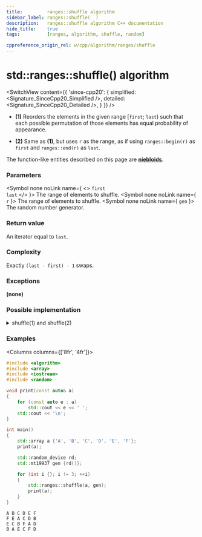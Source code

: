 ```yaml
---
title:         ranges::shuffle algorithm
sidebar_label: ranges::shuffle(  )
description:   ranges::shuffle algorithm C++ documentation
hide_title:    true
tags:          [ranges, algorithm, shuffle, random]

cppreference_origin_rel: w/cpp/algorithm/ranges/shuffle
---
```



<!----------------- Codes ---------------------->


# std::ranges::shuffle() algorithm

<SwitchView content={{
	'since-cpp20': {
		simplified:	<Signature_SinceCpp20_Simplified />,
		detailed:	<Signature_SinceCpp20_Detailed />,
	}
}} />

- **(1)** Reorders the elements in the given range [`first`; `last`) such that each possible permutation of those elements has equal probability of appearance.

- **(2)** Same as **(1)**, but uses `r` as the range, as if using `ranges::begin(r)` as `first` and `ranges::end(r)` as `last`.

The function-like entities described on this page are [**niebloids**](#).

### Parameters

<SymbolTable>

  <Symbol none noLink name={ <> <code>first</code> <br/> <code>last</code> </> }>
    The range of elements to shuffle.
  </Symbol>
  <Symbol none noLink name={ <code>r</code> }>
    The range of elements to shuffle.
  </Symbol>
  <Symbol none noLink name={ <code>gen</code> }>
    The random number generator.
  </Symbol>

</SymbolTable>

### Return value

An iterator equal to `last`.

### Complexity

Exactly `(last - first) - 1` swaps.

### Exceptions

**(none)**

### Possible implementation

<details>
<summary>shuffle(1) and shuffle(2)</summary>

```cpp
struct shuffle_fn
{
    template<std::random_access_iterator I, std::sentinel_for<I> S, class Gen>
    requires std::permutable<I> &&
             std::uniform_random_bit_generator<std::remove_reference_t<Gen>>
    I operator()(I first, S last, Gen&& gen) const
    {
        using diff_t = std::iter_difference_t<I>;
        using distr_t = std::uniform_int_distribution<diff_t>;
        using param_t = typename distr_t::param_type;
        distr_t D;
        const auto n {last - first};
        for (diff_t i {1}; i < n; ++i)
            ranges::iter_swap(first + i, first + D(gen, param_t(0, i)));
        return ranges::next(first, last);
    }

    template<ranges::random_access_range R, class Gen>
    requires std::permutable<ranges::iterator_t<R>> &&
             std::uniform_random_bit_generator<std::remove_reference_t<Gen>>
    ranges::borrowed_iterator_t<R> operator()(R&& r, Gen&& gen) const
    {
        return (*this)(ranges::begin(r), ranges::end(r), std::forward<Gen>(gen));
    }
};

inline constexpr shuffle_fn shuffle {};
```

</details>

### Examples

<Columns columns={['8fr', '4fr']}>
<div>

```cpp title='Main.cpp' showLineNumbers
#include <algorithm>
#include <array>
#include <iostream>
#include <random>

void print(const auto& a)
{
    for (const auto e : a)
        std::cout << e << ' ';
    std::cout << '\n';
}

int main()
{
    std::array a {'A', 'B', 'C', 'D', 'E', 'F'};
    print(a);

    std::random_device rd;
    std::mt19937 gen {rd()};

    for (int i {}; i != 3; ++i)
    {
        std::ranges::shuffle(a, gen);
        print(a);
    }
}
```

</div>
<div>

```plaintext title="Possible Output"
A B C D E F
F E A C D B
E C B F A D
B A E C F D
```

</div>
</Columns>
